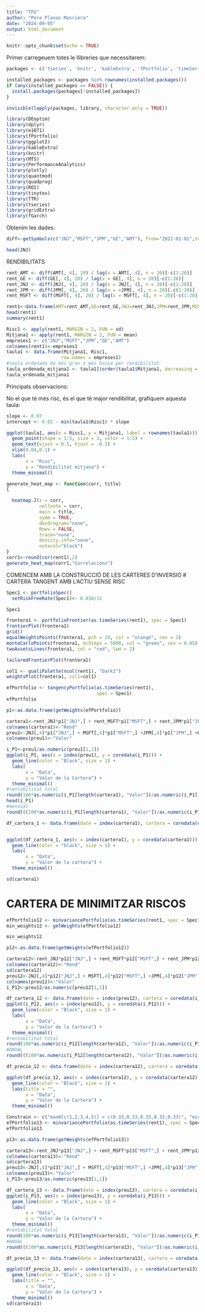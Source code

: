 ---
title: "TFG"
author: "Pere Planas Masriera"
date: "2024-09-05"
output: html_document
---

```{r setup, include=FALSE}
knitr::opts_chunk$set(echo = TRUE)
```

Primer carregeuem totes le llibreries que necessitarem:

```{r}
packages <- c('tseries', 'knitr', 'kableExtra', 'fPortfolio', 'timeSeries', 'quantmod', 'dplyr', 'PerformanceAnalytics', 'ggplot2', 'dplyr', 'MarkowitzR','gplots')

installed_packages <- packages %in% rownames(installed.packages())
if (any(installed_packages == FALSE)) {
  install.packages(packages[!installed_packages])
}

invisible(lapply(packages, library, character.only = TRUE))
```

```{r, include = FALSE, echo = FALSE, warning = FALSE}
library(DEoptim)
library(dplyr)
library(e1071)
library(fPortfolio)
library(ggplot2)
library(kableExtra)
library(knitr)
library(MTS)
library(PerformanceAnalytics)
library(plotly)
library(quantmod)
library(quadprog)
library(ROI)
library(tinytex)
library(TTR)
library(tseries)
library(gridExtra)
library(fGarch)
```

Obtenim les dades:
```{r}
diFf<-getSymbols(c("JNJ","MSFT","JPM","GE","AMT"), from="2021-01-01",to="2023-12-31")
```

```{r}
head(JNJ)
```

RENDIBILITATS
```{r}
rent_AMT <- diff(AMT[, 4], 20) / lag(x = AMT[, 4], n = 20)[-c(1:20)]
rent_GE <- diff(GE[, 4], 20) / lag(x = GE[, 4], n = 20)[-c(1:20)]
rent_JNJ <- diff(JNJ[, 4], 20) / lag(x = JNJ[, 4], n = 20)[-c(1:20)]
rent_JPM <- diff(JPM[, 4], 20) / lag(x = +JPM[, 4], n = 20)[-c(1:20)]
rent_MSFT <- diff(MSFT[, 4], 20) / lag(x = MSFT[, 4], n = 20)[-c(1:20)]

rent1<-data.frame(AMT=rent_AMT,GE=rent_GE,JNJ=rent_JNJ,JPM=rent_JPM,MSFT=rent_MSFT)
head(rent1)
summary(rent1)

```


```{r}
Risc1 <- apply(rent1, MARGIN = 2, FUN = sd)
Mitjana1 <- apply(rent1, MARGIN = 2, FUN = mean)
empreses1 <- c("JNJ","MSFT","JPM","GE","AMT")
colnames(rent1)<-empreses1
taula1 <- data.frame(Mitjana1, Risc1,
                    row.names = empreses1)
#taula ordenada de més gran a més baixa per rendibilitat
taula_ordenada_mitjana1 <- taula1[(order(taula1$Mitjana1, decreasing = TRUE)), ]
taula_ordenada_mitjana1
```
Principals observacions:

No el que té més risc, és el que té major rendibilitat, grafiquem aquesta taula:
```{r}
slope <- 0.07
intercept <- 0.02 - min(taula1$Risc1) * slope

ggplot(taula1, aes(x = Risc1, y = Mitjana1, label = rownames(taula1))) + 
  geom_point(shape = 1:5, size = 3, color = 1:5) +
  geom_text(vjust = 0.5, hjust = -0.3) + 
  xlim(0.04,0.1) + 
  labs(
       x = "Risc",
       y = "Rendibilitat mitjana") +
  theme_minimal()
```
```{r}
generate_heat_map <- function(corr, title)
{

  heatmap.2(x = corr,    
            cellnote = corr,   
            main = title,           
            symm = TRUE,            
            dendrogram="none",      
            Rowv = FALSE,           
            trace="none",           
            density.info="none",        
            notecol="black")          
}
corr1<-round(cor(rent1),2)
generate_heat_map(corr1,"Correlacions")
```










COMENCEM AMB LA CONSTRUCCIÓ DE LES CARTERES D'INVERSIÓ
# CARTERA TANGENT AMB L'ACTIU SENSE RISC

```{r}
Spec1 <- portfolioSpec()
  setRiskFreeRate(Spec1)<- 0.038/12

Spec1
```



```{r, echo = FALSE, warning= FALSE}
frontera1 <- portfolioFrontier(as.timeSeries(rent1), spec = Spec1)
frontierPlot(frontera1)
grid()
equalWeightsPoints(frontera1, pch = 19, col = "orange", cex = 2)
monteCarloPoints(frontera1, mcSteps = 5000, col = "green", cex = 0.05)
twoAssetsLines(frontera1, col = "red", lwd = 2)
```


```{r, echo = FALSE}
tailoredFrontierPlot(frontera1)

```

```{r}
col1 <- qualiPalette(ncol(rent1), "Dark2")
weightsPlot(frontera1, col1=col1)
```

```{r}
efPortfolio <- tangencyPortfolio(as.timeSeries(rent1),
                                 spec = Spec1)
efPortfolio
```

```{r, echo = FALSE}
p1<-as.data.frame(getWeights(efPortfolio))

cartera1<-rent_JNJ*p1["JNJ",] + rent_MSFT*p1["MSFT",] + rent_JPM*p1["JPM",] + rent_GE*p1["GE",] + rent_AMT*p1["AMT",]  
colnames(cartera1)<-"Rend"
preu1<-JNJ[,4]*p1["JNJ",] + MSFT[,4]*p1["MSFT",] +JPM[,4]*p1["JPM",] +GE[,4]*p1["GE",] +AMT[,4]*p1["AMT",] 
colnames(preu1)<-"Valor"

i_P1<-preu1/as.numeric(preu1[1,1])
ggplot(i_P1, aes(x = index(preu1), y = coredata(i_P1))) +
  geom_line(color = "Black", size = 1) + 
  labs(
       x = "Data",
       y = "Valor de la Cartera") +
  theme_minimal()
#rentabilitat total
round(100*as.numeric(i_P1[length(cartera1), "Valor"])/as.numeric(i_P1[1, "Valor"]) - 100, 2)
head(i_P1)
#mensual
round(((100*as.numeric(i_P1[length(cartera1), "Valor"])/as.numeric(i_P1[1, "Valor"])/100)^(1/(2024-2021)) * 100 - 100), 2)
```


```{r}
df_cartera_1 <- data.frame(date = index(cartera1), cartera = coredata(cartera1))


ggplot(df_cartera_1, aes(x = index(cartera1), y = coredata(cartera1))) +
  geom_line(color = "black", size = 1) + 
  labs(
       x = "Data",
       y = "Valor de la cartera") +
  theme_minimal()

sd(cartera1)

```

# CARTERA DE MINIMITZAR RISCOS
```{r}
efPortfolio12 <- minvariancePortfolio(as.timeSeries(rent1, spec = Spec1))
min_weights12 <- getWeights(efPortfolio12)

min_weights12 
```

```{r}
p12<-as.data.frame(getWeights(efPortfolio12))

cartera12<-rent_JNJ*p12["JNJ",] + rent_MSFT*p12["MSFT",] + rent_JPM*p12["JPM",] + rent_GE*p12["GE",] + rent_AMT*p12["AMT",]  
colnames(cartera12)<-"Rend"
sd(cartera12)
preu12<-JNJ[,4]*p12["JNJ",] + MSFT[,4]*p12["MSFT",] +JPM[,4]*p12["JPM",] +GE[,4]*p12["GE",] +AMT[,4]*p12["AMT",] 
colnames(preu12)<-"Valor"
i_P12<-preu12/as.numeric(preu12[1,1])

df_cartera_12 <- data.frame(date = index(preu12), cartera = coredata(i_P12))
ggplot(i_P12, aes(x = index(preu12), y = coredata(i_P12))) +
  geom_line(color = "Black", size = 1) +
  labs(
       x = "Data",
       y = "Valor de la Cartera") +
  theme_minimal()
#rentabilitat total
round(100*as.numeric(i_P12[length(cartera12), "Valor"])/as.numeric(i_P12[1, "Valor"]) - 100, 2)
#ANUAL
round(((100*as.numeric(i_P12[length(cartera12), "Valor"])/as.numeric(i_P12[1, "Valor"])/100)^(1/(2024-2021)) * 100 - 100), 2)
```

```{r}
df_precio_12 <- data.frame(date = index(cartera12), cartera = coredata(cartera12))

ggplot(df_precio_12, aes(x = index(cartera12), y = coredata(cartera12))) +
  geom_line(color = "Black", size = 1) +
  labs(title = "",
       x = "Data",
       y = "Valor de la Cartera") +
  theme_minimal()


```
```{r}
Constrain <- c("maxW[c(1,2,3,4,5)] = c(0.33,0.33,0.33,0.33,0.33)", "minW[c(1,2,3,4,5)] = c(0.05,0.05,0.05,0.05,0.05)", "sumW = 1")
efPortfolio13 <- minvariancePortfolio(as.timeSeries(rent1), spec = Spec1, Constrain)
efPortfolio13
```




```{r}
p13<-as.data.frame(getWeights(efPortfolio13))

cartera13<-rent_JNJ*p13["JNJ",] + rent_MSFT*p13["MSFT",] + rent_JPM*p13["JPM",] + rent_GE*p13["GE",] + rent_AMT*p13["AMT",]  
colnames(cartera13)<-"Rend"
sd(cartera13)
preu13<-JNJ[,4]*p13["JNJ",] + MSFT[,4]*p13["MSFT",] +JPM[,4]*p13["JPM",] +GE[,4]*p13["GE",] +AMT[,4]*p13["AMT",] 
colnames(preu13)<-"Valor"
i_P13<-preu13/as.numeric(preu13[1,1])

df_cartera_13 <- data.frame(date = index(preu13), cartera = coredata(i_P13))
ggplot(i_P13, aes(x = index(preu13), y = coredata(i_P13))) +
  geom_line(color = "Black", size = 1) +
  labs(
       x = "Data",
       y = "Valor de la Cartera") +
  theme_minimal()
#rentabilitat total
round(100*as.numeric(i_P13[length(cartera13), "Valor"])/as.numeric(i_P13[1, "Valor"]) - 100, 2)
#ANUAL
round(((100*as.numeric(i_P13[length(cartera13), "Valor"])/as.numeric(i_P13[1, "Valor"])/100)^(1/(2024-2021)) * 100 - 100), 2)
```

```{r}
df_precio_13 <- data.frame(date = index(cartera13), cartera = coredata(cartera13))

ggplot(df_precio_13, aes(x = index(cartera13), y = coredata(cartera13))) +
  geom_line(color = "Black", size = 1) +
  labs(title = "",
       x = "Data",
       y = "Valor de la Cartera") +
  theme_minimal()
sd(cartera13)
```


